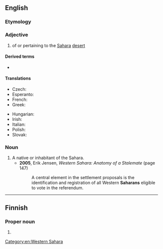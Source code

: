 ==English==

===Etymology===
{{suffix|en|Sahara|an}}

===Adjective===
{{en-adj}}

# of or pertaining to the [[Sahara]] [[desert]]

====Derived terms====
* {{l|en|sub-Saharan}}

====Translations====
{{trans-top|related to the Sahara desert}}
* Czech: {{t+|cs|saharský}}
* Esperanto: {{t|eo|sahara}}
* French: {{t+|fr|saharien|m}}
* Greek: {{t|el|σαχάριος|m}}
{{trans-mid}}
* Hungarian: {{t|hu|szaharai}}
* Irish: {{t|ga|Sahárach}}
* Italian: {{t+|it|sahariano}}
* Polish: {{t+|pl|saharyjski}}
* Slovak: {{t+|sk|saharský}}
{{trans-bottom}}

===Noun===
{{en-noun}}

# A native or inhabitant of the Sahara.
#* '''2005''', Erik Jensen, ''Western Sahara: Anatomy of a Stalemate'' (page 147)
#*: A central element in the settlement proposals is the identification and registration of all Western '''Saharans''' eligible to vote in the referendum.

[[Category:en:Western Sahara]]

----

==Finnish==

===Proper noun===
{{head|fi|proper noun form}}

# {{fi-form of|case=genitive|pl=singular|Sahara}}